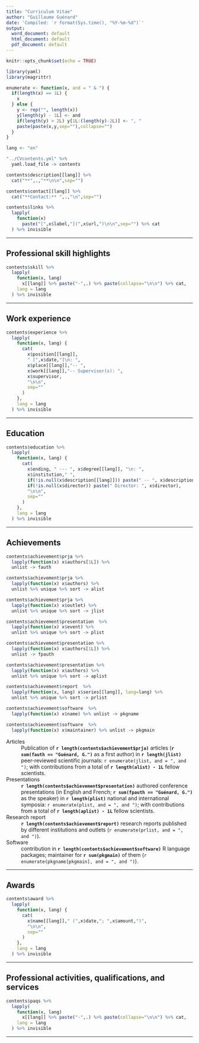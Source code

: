 ```yaml
---
title: "Curriculum Vitae"
author: "Guillaume Guénard"
date: 'Compiled: `r format(Sys.time(), "%Y-%m-%d")`'
output:
  word_document: default
  html_document: default
  pdf_document: default
---
```


```r
knitr::opts_chunk$set(echo = TRUE)

library(yaml)
library(magrittr)

enumerate <- function(x, and = " & ") {
  if(length(x) == 1L) {
    x
  } else {
    y <- rep("", length(x))
    y[length(y) - 1L] <- and
    if(length(y) > 2L) y[1L:(length(y)-2L)] <- ", "
    paste(paste(x,y,sep=""),collapse="")
  }
}

lang <- "en"

"../CVcontents.yml" %>%
  yaml.load_file -> contents
```

```r
contents$description[[lang]] %>%
  cat("**",.,"**\n\n",sep="")

contents$contact[[lang]] %>%
  cat("**Contact:** ",.,"\n",sep="")

contents$links %>%
  lapply(
    function(x)
      paste("[",x$label,"](",x$url,")\n\n",sep="") %>% cat
  ) %>% invisible
```

---

## Professional skill highlights

```r
contents$skill %>%
  lapply(
    function(x, lang)
      x[[lang]] %>% paste("-",.) %>% paste(collapse="\n\n") %>% cat,
    lang = lang
  ) %>% invisible
```

---

## Work experience

```r
contents$experience %>%
  lapply(
    function(x, lang) {
      cat(
        x$position[[lang]],
        " [",x$date,"]\n: ",
        x$place[[lang]],"-- ",
        x$work[[lang]],"-- Supervisor(s): ",
        x$supervisor,
        "\n\n",
        sep=""
      )
    },
    lang = lang
  ) %>% invisible
```

---

## Education

```r
contents$education %>%
  lapply(
    function(x, lang) {
      cat(
        x$ending, " --- ", x$degree[[lang]], "\n: ",
        x$institution," ",
        if(!is.null(x$description[[lang]])) paste(" -- ", x$description[[lang]]),
        if(!is.null(x$director)) paste(" Director: ", x$director),
        "\n\n",
        sep=""
      )
    },
    lang = lang
  ) %>% invisible
```

---

## Achievements

```r
contents$achievement$prja %>%
  lapply(function(x) x$authors[1L]) %>%
  unlist -> fauth

contents$achievement$prja %>%
  lapply(function(x) x$authors) %>%
  unlist %>% unique %>% sort -> alist

contents$achievement$prja %>%
  lapply(function(x) x$outlet) %>%
  unlist %>% unique %>% sort -> jlist

contents$achievement$presentation  %>%
  lapply(function(x) x$event) %>%
  unlist %>% unique %>% sort -> plist

contents$achievement$presentation %>%
  lapply(function(x) x$authors[1L]) %>%
  unlist -> fpauth

contents$achievement$presentation %>%
  lapply(function(x) x$authors) %>%
  unlist %>% unique %>% sort -> aplist

contents$achievement$report  %>%
  lapply(function(x, lang) x$series[[lang]], lang=lang) %>%
  unlist %>% unique %>% sort -> prlist

contents$achievement$software  %>%
  lapply(function(x) x$name) %>% unlist -> pkgname

contents$achievement$software  %>%
  lapply(function(x) x$maintainer) %>% unlist -> pkgmain
```

Articles
: Publication of **`r length(contents$achievement$prja)`** articles
(**`r sum(fauth == "Guénard, G.")`** as a first author) in
**`r length(jlist)`** peer-reviewed scientific journals: 
`r enumerate(jlist, and = ", and ")`; with contributions from a total of
**`r length(alist) - 1L`** fellow scientists.

Presentations
: **`r length(contents$achievement$presentation)`** authored conference
presentations (in English and French; **`r sum(fpauth == "Guénard, G.")`** as
the speaker) in **`r length(plist)`** national and international symposia:
`r enumerate(plist, and = ", and ")`; with contributions
from a total of **`r length(aplist) - 1L`** fellow scientists.

Research report
: **`r length(contents$achievement$report)`** research reports published
by different institutions and outlets (`r enumerate(prlist, and = ", and ")`).

Software
: contribution in **`r length(contents$achievement$software)`** R language
packages; maintainer for **`r sum(pkgmain)`** of them
(`r enumerate(pkgname[pkgmain], and = ", and ")`).

---

## Awards

```r
contents$award %>%
  lapply(
    function(x, lang) {
      cat(
        x$name[[lang]]," (",x$date,"; ",x$amount,")",
        "\n\n",
        sep=""
      )
    },
    lang = lang
  ) %>% invisible
```

---

## Professional activities, qualifications, and services

```r
contents$paqs %>%
  lapply(
    function(x, lang)
      x[[lang]] %>% paste("-",.) %>% paste(collapse="\n\n") %>% cat,
    lang = lang
  ) %>% invisible
```

---
